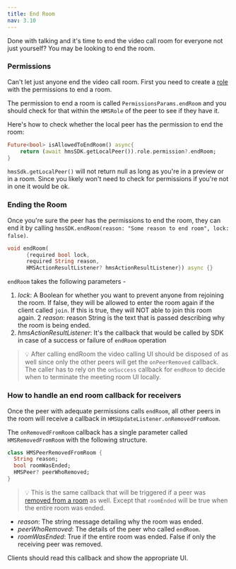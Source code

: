```yaml
---
title: End Room
nav: 3.10
---
```


Done with talking and it's time to end the video call room for everyone not just yourself? You may be looking to end the room.

### Permissions

Can't let just anyone end the video call room. First you need to create a [role](../foundation/templates-and-roles) with the permissions to end a room.

The permission to end a room is called `PermissionsParams.endRoom` and you should check for that within the `HMSRole` of the peer to see if they have it.

Here's how to check whether the local peer has the permission to end the room:

```dart
Future<bool> isAllowedToEndRoom() async{
    return (await hmsSDK.getLocalPeer()).role.permission?.endRoom;
}
```

`hmsSdk.getLocalPeer()` will not return null as long as you're in a preview or in a room. Since you likely won't need to check for permissions if you're not in one it would be ok.

### Ending the Room

Once you're sure the peer has the permissions to end the room, they can end it by calling `hmsSDK.endRoom(reason: "Some reason to end room", lock: false)`.

```dart
void endRoom(
      {required bool lock,
      required String reason,
      HMSActionResultListener? hmsActionResultListener}) async {}
```

`endRoom` takes the following parameters -

1. *lock*: A Boolean for whether you want to prevent anyone from rejoining the room. If false, they will be allowed to enter the room again if the client called `join`. If this is true, they will NOT able to join this room again.
2 *reason*: reason String is the text that is passed describing why the room is being ended.
3. *hmsActionResultListener*: It's the callback that would be called by SDK in case of a success or failure of `endRoom` operation

> 💡 After calling endRoom the video calling UI should be disposed of as well since only the other peers will get the `onPeerRemoved` callback. The caller has to rely on the `onSuccess` callback for `endRoom` to decide when to terminate the meeting room UI locally.

### How to handle an end room callback for receivers

Once the peer with adequate permissions calls `endRoom`, all other peers in the room will receive a callback in `HMSUpdateListener.onRemovedFromRoom`.

The `onRemovedFromRoom` callback has a single parameter called `HMSRemovedFromRoom` with the following structure.

```dart
class HMSPeerRemovedFromRoom {
  String reason;
  bool roomWasEnded;
  HMSPeer? peerWhoRemoved;
}
```

> 💡 This is the same callback that will be triggered if a peer was [removed from a room](/flutter/v2/features/remove-peer) as well. Except that `roomEnded` will be true when the entire room was ended.

-   _reason_: The string message detailing why the room was ended.
-   _peerWhoRemoved_: The details of the peer who called `endRoom`.
-   _roomWasEnded_: True if the entire room was ended. False if only the receiving peer was removed.

Clients should read this callback and show the appropriate UI.
